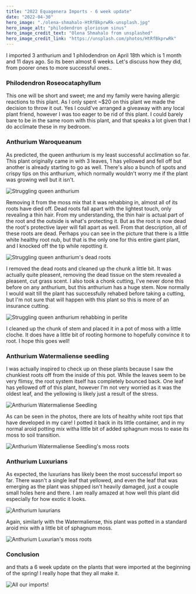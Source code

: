 ```yaml
---
title: "2022 Equagenera Imports - 6 week update"
date: "2022-04-30"
hero_image: "./olena-shmahalo-HtRfBkprwRk-unsplash.jpg"
hero_image_alt: "philodendron gloriosum sinus"
hero_image_credit_text: "Olena Shmahalo from unsplashed"
hero_image_credit_link: "https://unsplash.com/photos/HtRfBkprwRk"
---
```


I imported 3 anthurium and 1 philodendron on April 18th which is 1 month and 11 days ago. So its been almost 6 weeks. 
Let's discuss how they did, from poorer ones to more successful ones..

### Philodendron Roseocataphyllum
This one will be short and sweet; me and my family were having allergic reactions to this plant. As I only spent ~$20 
on this plant we made the decision to throw it out. Yes I could've arranged a giveaway with any local plant friend, 
however I was too eager to be rid of this plant. I could barely bare to be in the same room with this plant, and 
that speaks a lot given that I do acclimate these in my bedroom.

### Anthurium Waroqueanum
As predicted, the queen anthurium is my least successful acclimation so far. This plant originally came in with 3 
leaves, 1 has yellowed and fell off but another is already starting to go as well. There's also a bunch of spots 
and crispy tips on this anthurium, which normally wouldn't worry me if the plant was growing well but it isn't.

![Struggling queen anthurium](./queen.jpg)

Removing it from the moss mix that it was rehabbing in, almost all of its roots have died off. Dead roots fall apart
with the lightest touch, only revealing a thin hair. From my understanding, the thin hair is actual part of the 
root and the outside is what's protecting it. But as the root is now dead the root's protective layer will fall
apart as well. From that description, all of these roots are dead. Perhaps you can see in the picture that there is 
a little white healthy root nub, but that is the only one for this entire giant plant, and I knocked off the tip
while repotting it.

![Struggling queen anthurium's dead roots](./deadroots.jpg)

I removed the dead roots and cleaned up the chunk a little bit. It was actually quite pleasent, removing the dead 
tissue on the stem revealed a pleasent, cut grass scent. I also took a chonk cutting, I've never done this before 
on any anthurium, but this anthurium has a huge stem. Now normally I would wait till the plant has successfully 
rehabed before taking a cutting, but I'm not sure that will happen with this plant so this is more of an insurance
cutting. 

![Struggling queen anthurium rehabbing in perlite](./queen_perlite.jpg)

I cleaned up the chunk of stem and placed it in a pot of moss with a little cloche. It does have a little bit of 
rooting hormone to hopefully convince it to root. I hope this goes well!

### Anthurium Watermaliense seedling
I was actually inspired to check up on these plants because I saw the chunkiest roots off from the inside of this 
pot. While the leaves seem to be very flimsy, the root system itself has completely bounced back. One leaf has 
yellowed off of this plant, however I'm not very worried as it was the oldest leaf, and the yellowing is likely just a 
result of the stress.

![Anthurium Watermaliense Seedling](./Water.jpg)

As can be seen in the photos, there are lots of healthy white root tips that have developed in my care!
I potted it back in its little container, and in my normal aroid potting mix witha little bit of added sphagnum moss 
to ease its moss to soil transition.

![Anthurium Watermaliense Seedling's moss roots](./WaterMossRoots.jpg)

### Anthurium Luxurians 
As expected, the luxurians has likely been the most successful import so far. There wasn't a single leaf that 
yellowed, and even the leaf that was emerging as the plant was shipped isn't heavily damaged, just a couple small
holes here and there. I am really amazed at how well this plant did especially for how exotic it looks.

![Anthurium luxurians](./Lux.jpg)

Again, similarly with the Watermaliense, this plant was potted in a standard aroid mix with a little bit of 
sphagnum moss.

![Anthurium Luxurian's moss roots](./LuxMossRoots.jpg)

### Conclusion
and thats a 6 week update on the plants that were imported at the beginning of the spring! I really hope that 
they all make it.

![All our imports!](./altogether.jpg)